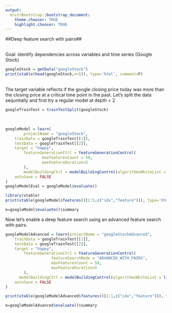 ```yaml
---
output:
  knitrBootstrap::bootstrap_document:
    theme.chooser: TRUE
    highlight.chooser: TRUE
---
```


<!--
%\VignetteEngine{knitr::rmarkdown}
%\VignetteIndexEntry{advanced_google}
%\VignetteDepends{xtable}
-->

##Deep feature search with pairs##

<br>
Goal: identify dependencies across variables and time series (Google Stock)
<br>
```r
googleStock = getData("googleStock")
print(xtable(head(googleStock,n=5)), type='html', comment=F)
```
<br>
The target variable reflects if the google closing price today was more than the closing price at a critical time point in the past.
Let's split the data sequntially and first try a regular model at depth = 2
```r
googleTrainTest = trainTestSplit(googleStock)
```
<br>
```r
googleModel = learn(
		projectName = "googleStock",
    trainData = googleTrainTest[[1]],
    testData = googleTrainTest[[2]],
    target = "happy",
		featureGenerationCtrl = featureGenerationControl(
 				maxFeaturesCount = 50,
				maxFeatureDuration=5
 		),
		modelBuildingCtrl = modelBuildingControl(algorithmsWhiteList = list("RRandomForestClassifier")),	
    autoSave = FALSE
)
googleModelEval = googleModel$evaluate()
```

```r
library(xtable)
print(xtable(googleModel$features()[1:5,c("idx","feature")]), type='html', comment=F) 
```
```r
e=googleModel$evaluate()$summary
```

Now let's enable a deep feature search using an advanced feature search with pairs.
```r
googleModelAdvanced = learn(projectName = "googleStockAdvanced",
    trainData = googleTrainTest[[1]],
    testData = googleTrainTest[[2]],
    target = "happy",
	 	featureGenerationCtrl = featureGenerationControl(
	 				featureSearchMode = "ADVANCED_WITH_PAIRS",
 					maxFeaturesCount = 50,
	 				maxFeatureDuration=5
	 	),
	  modelBuildingCtrl = modelBuildingControl(algorithmsWhiteList = list("RRandomForestClassifier")),
    autoSave = FALSE
)
```

```r
print(xtable(googleModelAdvanced$features()[1:1,c("idx","feature")]), type='html', comment=F) 
```
```r
e=googleModelAdvanced$evaluate()$summary
```

